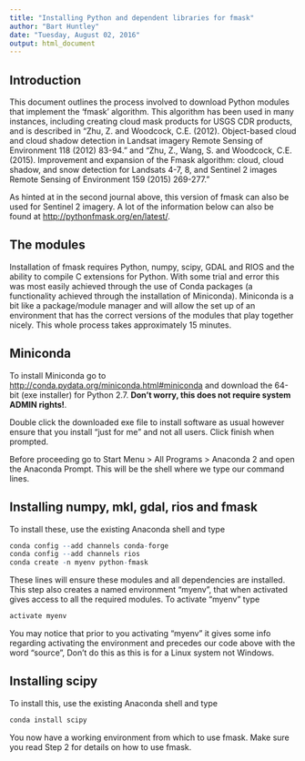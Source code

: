 ```yaml
---
title: "Installing Python and dependent libraries for fmask"
author: "Bart Huntley"
date: "Tuesday, August 02, 2016"
output: html_document
---
```


## Introduction
This document outlines the process involved to download Python modules that implement the ‘fmask’ algorithm. This algorithm has been used in many instances, including creating cloud mask products for USGS CDR products, and is described in "Zhu, Z. and Woodcock, C.E. (2012). Object-based cloud and cloud shadow detection in Landsat imagery Remote Sensing of Environment 118 (2012) 83-94." and "Zhu, Z., Wang, S. and Woodcock, C.E. (2015). Improvement and expansion of the Fmask algorithm: cloud, cloud shadow, and snow detection for Landsats 4-7, 8, and Sentinel 2 images Remote Sensing of Environment 159 (2015) 269-277."

As hinted at in the second journal above, this version of fmask can also be used for Sentinel 2 imagery. A lot of the information below can also be found at <http://pythonfmask.org/en/latest/>.

## The modules
Installation of fmask requires Python, numpy, scipy, GDAL and RIOS and the ability to compile C extensions for Python. With some trial and error this was most easily achieved through the use of Conda packages (a functionality achieved through the installation of Miniconda). Miniconda is a bit like a package/module manager and will allow the set up of an environment that has the correct versions of the modules that play together nicely. This whole process takes approximately 15 minutes.

## Miniconda
To install Miniconda go to <http://conda.pydata.org/miniconda.html#miniconda> and download the 64-bit (exe installer) for Python 2.7. **Don't worry, this does not require system ADMIN rights!**.

Double click the downloaded exe file to install software as usual however ensure that you install "just for me" and not all users. Click finish when prompted.

Before proceeding go to Start Menu > All Programs > Anaconda 2 and open the Anaconda Prompt. This will be the shell where we type our command lines.


## Installing numpy, mkl, gdal, rios and fmask
To install these, use the existing Anaconda shell and type
```r
conda config --add channels conda-forge
conda config --add channels rios
conda create -n myenv python-fmask
```

These lines will ensure these modules and all dependencies are installed.  This step also creates a named environment "myenv", that when activated gives access to all the required modules. To activate "myenv" type
```r
activate myenv
```

You may notice that prior to you activating "myenv" it gives some info regarding activating the environment and precedes our code above with the word "source", Don't do this as this is for a Linux system not Windows. 

## Installing scipy
To install this, use the existing Anaconda shell and type
```r
conda install scipy
```


You now have a working environment from which to use fmask. Make sure you read Step 2 for details on how to use fmask.


